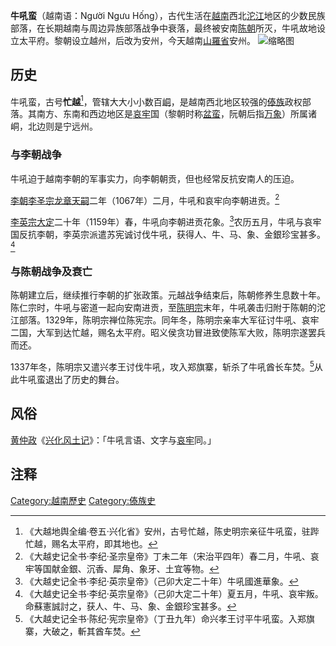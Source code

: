 '''牛吼蛮'''（越南语：Người Ngưu Hống），古代生活在[[越南|越南]]西北[[沱江_(紅河)|沱江]]地区的少数民族部落，在长期越南与周边异族部落战争中衰落，最终被安南[[陈朝|陈朝]]所灭，牛吼故地设立太平府。黎朝设立越州，后改为安州，今天越南[[山羅省|山羅省]]安州。
[[File:兴化省.jpg|缩略图]]

== 历史 ==
牛吼蛮，古号'''忙越'''<ref>《大越地舆全编·卷五·兴化省》安州，古号忙越，陈史明宗亲征牛吼蛮，驻跸忙越，赐名太平府，即其地也。</ref>，管辖大大小小数百[[峒|峒]]，是越南西北地区较强的[[傣族|傣族]]政权部落。其南方、东南和西边地区是[[哀牢|哀牢]]国（黎朝时称[[盆蛮|盆蛮]]，阮朝后指[[万象|万象]]）所属诸峒，北边则是宁远州。
=== 与李朝战争 ===
牛吼迫于越南李朝的军事实力，向李朝朝贡，但也经常反抗安南人的压迫。

[[李朝_(越南)|李朝]][[李圣宗|李圣宗]][[龙章天嗣|龙章天嗣]]二年（1067年）二月，牛吼和哀牢向李朝进贡。<ref>《大越史记全书·李纪·圣宗皇帝》丁未二年（宋治平四年）春二月，牛吼、哀牢等国献金銀、沉香、犀角、象牙、土宜等物。</ref>

[[李英宗|李英宗]][[大定_(李天祚)|大定]]二十年（1159年）春，牛吼向李朝进贡花象。<ref>《大越史记全书·李纪·英宗皇帝》（己卯大定二十年）牛吼國進華象。</ref>农历五月，牛吼与哀牢国反抗李朝，李英宗派遣苏宪诚讨伐牛吼，获得人、牛、马、象、金銀珍宝甚多。<ref>《大越史记全书·李纪·英宗皇帝》（己卯大定二十年）夏五月，牛吼、哀牢叛。命蘇憲誠討之，获人、牛、马、象、金銀珍宝甚多。</ref>

=== 与陈朝战争及衰亡 ===
陈朝建立后，继续推行李朝的扩张政策。元越战争结束后，陈朝修养生息数十年。陈仁宗时，牛吼与密道一起向安南进贡，至[[陈明宗|陈明宗]]末年，牛吼袭击归附于陈朝的沱江部落。1329年，陈明宗禅位陈宪宗。同年冬，陈明宗亲率大军征讨牛吼、哀牢二国，大军到达忙越，赐名太平府。昭义侯贪功冒进致使陈军大败，陈明宗遂罢兵而还。

1337年冬，陈明宗又遣兴孝王讨伐牛吼，攻入郑旗寨，斩杀了牛吼酋长车焚。<ref>《大越史记全书·陈纪·宪宗皇帝》（丁丑九年）命兴孝王讨平牛吼蛮。入郑旗寨，大破之，斬其酋车焚。</ref>从此牛吼蛮退出了历史的舞台。

== 风俗 ==
[[黄仲政|黄仲政]]《[[兴化风土记|兴化风土记]]》：「牛吼言语、文字与[[哀牢|哀牢]]同。」

== 注释 ==

[[Category:越南歷史|Category:越南歷史]]
[[Category:傣族史|Category:傣族史]]